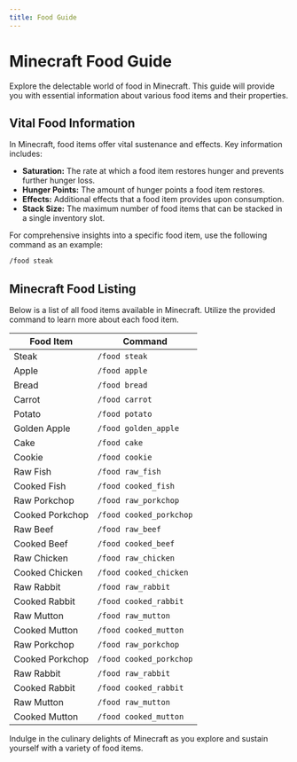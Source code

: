 ```yaml
---
title: Food Guide
---
```


# Minecraft Food Guide

Explore the delectable world of food in Minecraft. This guide will provide you with essential information about various food items and their properties.

## Vital Food Information

In Minecraft, food items offer vital sustenance and effects. Key information includes:

- **Saturation:** The rate at which a food item restores hunger and prevents further hunger loss.
- **Hunger Points:** The amount of hunger points a food item restores.
- **Effects:** Additional effects that a food item provides upon consumption.
- **Stack Size:** The maximum number of food items that can be stacked in a single inventory slot.

For comprehensive insights into a specific food item, use the following command as an example:

```bash
/food steak
```

## Minecraft Food Listing

Below is a list of all food items available in Minecraft. Utilize the provided command to learn more about each food item.

| Food Item    | Command                 |
| ------------ | ----------------------- |
| Steak        | `/food steak`           |
| Apple        | `/food apple`           |
| Bread        | `/food bread`           |
| Carrot       | `/food carrot`          |
| Potato       | `/food potato`          |
| Golden Apple | `/food golden_apple`    |
| Cake         | `/food cake`            |
| Cookie       | `/food cookie`          |
| Raw Fish     | `/food raw_fish`        |
| Cooked Fish  | `/food cooked_fish`     |
| Raw Porkchop | `/food raw_porkchop`    |
| Cooked Porkchop | `/food cooked_porkchop` |
| Raw Beef     | `/food raw_beef`        |
| Cooked Beef  | `/food cooked_beef`     |
| Raw Chicken  | `/food raw_chicken`     |
| Cooked Chicken | `/food cooked_chicken` |
| Raw Rabbit   | `/food raw_rabbit`      |
| Cooked Rabbit | `/food cooked_rabbit`   |
| Raw Mutton   | `/food raw_mutton`      |
| Cooked Mutton | `/food cooked_mutton`   |
| Raw Porkchop | `/food raw_porkchop`    |
| Cooked Porkchop | `/food cooked_porkchop` |
| Raw Rabbit   | `/food raw_rabbit`      |
| Cooked Rabbit | `/food cooked_rabbit`   |
| Raw Mutton   | `/food raw_mutton`      |
| Cooked Mutton | `/food cooked_mutton`   |

Indulge in the culinary delights of Minecraft as you explore and sustain yourself with a variety of food items.